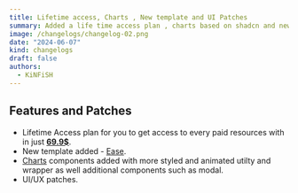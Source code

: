 ```yaml
---
title: Lifetime access, Charts , New template and UI Patches
summary: Added a life time access plan , charts based on shadcn and new templates Ease
image: /changelogs/changelog-02.png
date: "2024-06-07"
kind: changelogs
draft: false
authors:
  - KiNFiSH
---
```

## Features and Patches
 - Lifetime Access plan for you to get access to every paid resources with in just **[69.9$](mailto:kinfetare83@gmail.com)**.
 - New template added - [Ease](https://farmui.com/templates/ease).
 - [Charts](https://farmui.com/components/charts) components added with more styled and animated utilty and wrapper as well additional components such as modal.
 - UI/UX patches.




